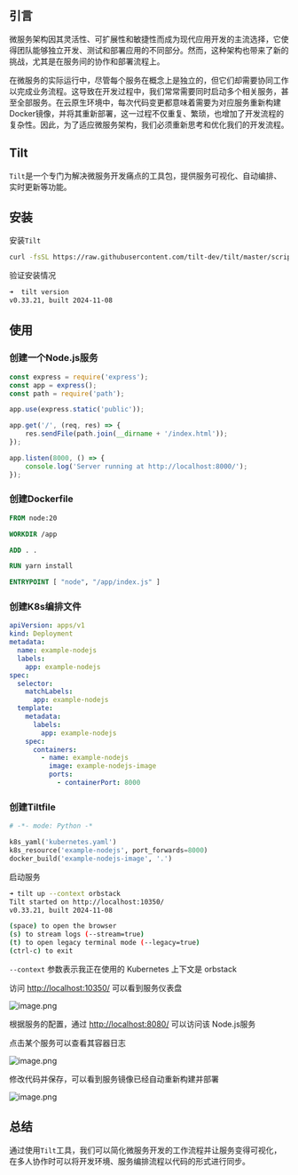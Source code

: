 ## 引言

微服务架构因其灵活性、可扩展性和敏捷性而成为现代应用开发的主流选择，它使得团队能够独立开发、测试和部署应用的不同部分。然而，这种架构也带来了新的挑战，尤其是在服务间的协作和部署流程上。

在微服务的实际运行中，尽管每个服务在概念上是独立的，但它们却需要协同工作以完成业务流程。这导致在开发过程中，我们常常需要同时启动多个相关服务，甚至全部服务。在云原生环境中，每次代码变更都意味着需要为对应服务重新构建Docker镜像，并将其重新部署，这一过程不仅重复、繁琐，也增加了开发流程的复杂性。因此，为了适应微服务架构，我们必须重新思考和优化我们的开发流程。

## Tilt

`Tilt`是一个专门为解决微服务开发痛点的工具包，提供服务可视化、自动编排、实时更新等功能。

## 安装

安装`Tilt`

```bash
curl -fsSL https://raw.githubusercontent.com/tilt-dev/tilt/master/scripts/install.sh | bash
```

验证安装情况

```bash
➜  tilt version
v0.33.21, built 2024-11-08
```

## 使用

### 创建一个Node.js服务

```js
const express = require('express');
const app = express();
const path = require('path');

app.use(express.static('public'));

app.get('/', (req, res) => {
    res.sendFile(path.join(__dirname + '/index.html'));
});

app.listen(8000, () => {
    console.log('Server running at http://localhost:8000/');
});
```

### 创建Dockerfile

```Dockerfile
FROM node:20

WORKDIR /app

ADD . .

RUN yarn install

ENTRYPOINT [ "node", "/app/index.js" ]
```

### 创建K8s编排文件

```yml
apiVersion: apps/v1
kind: Deployment
metadata:
  name: example-nodejs
  labels:
    app: example-nodejs
spec:
  selector:
    matchLabels:
      app: example-nodejs
  template:
    metadata:
      labels:
        app: example-nodejs
    spec:
      containers:
        - name: example-nodejs
          image: example-nodejs-image
          ports:
            - containerPort: 8000
```

### 创建Tiltfile

```python
# -*- mode: Python -*

k8s_yaml('kubernetes.yaml')
k8s_resource('example-nodejs', port_forwards=8000)
docker_build('example-nodejs-image', '.')
```

启动服务

```bash
➜ tilt up --context orbstack
Tilt started on http://localhost:10350/
v0.33.21, built 2024-11-08

(space) to open the browser
(s) to stream logs (--stream=true)
(t) to open legacy terminal mode (--legacy=true)
(ctrl-c) to exit
```

`--context` 参数表示我正在使用的 Kubernetes 上下文是 orbstack

访问 [http://localhost:10350/](http://localhost:10350/) 可以看到服务仪表盘

![image.png](https://p0-xtjj-private.juejin.cn/tos-cn-i-73owjymdk6/c40040ed5515488aa23af82388617ccd~tplv-73owjymdk6-jj-mark-v1:0:0:0:0:5o6Y6YeR5oqA5pyv56S-5Yy6IEAgUm95TGlu:q75.awebp?policy=eyJ2bSI6MywidWlkIjoiMjkyODc1NDcwODE4NTkxNyJ9&rk3s=f64ab15b&x-orig-authkey=f32326d3454f2ac7e96d3d06cdbb035152127018&x-orig-expires=1734668569&x-orig-sign=jviOTvASPSwBlDdZbzfjEx%2FBSus%3D)

根据服务的配置，通过 [http://localhost:8080/](http://localhost:8080/) 可以访问该 Node.js服务

点击某个服务可以查看其容器日志

![image.png](https://p0-xtjj-private.juejin.cn/tos-cn-i-73owjymdk6/cf34b5dbfd3a4b8183570571b3f0334c~tplv-73owjymdk6-jj-mark-v1:0:0:0:0:5o6Y6YeR5oqA5pyv56S-5Yy6IEAgUm95TGlu:q75.awebp?policy=eyJ2bSI6MywidWlkIjoiMjkyODc1NDcwODE4NTkxNyJ9&rk3s=f64ab15b&x-orig-authkey=f32326d3454f2ac7e96d3d06cdbb035152127018&x-orig-expires=1734668569&x-orig-sign=KOhTW5p%2FMsDujzupOnNFa61Z15o%3D)

修改代码并保存，可以看到服务镜像已经自动重新构建并部署

![image.png](https://p0-xtjj-private.juejin.cn/tos-cn-i-73owjymdk6/c9b6b095233c4c1d981a521112082008~tplv-73owjymdk6-jj-mark-v1:0:0:0:0:5o6Y6YeR5oqA5pyv56S-5Yy6IEAgUm95TGlu:q75.awebp?policy=eyJ2bSI6MywidWlkIjoiMjkyODc1NDcwODE4NTkxNyJ9&rk3s=f64ab15b&x-orig-authkey=f32326d3454f2ac7e96d3d06cdbb035152127018&x-orig-expires=1734668569&x-orig-sign=fpaNNwe1VLRi4WAa3xZ3rc9y9Rk%3D)

## 总结

通过使用`Tilt`工具，我们可以简化微服务开发的工作流程并让服务变得可视化，在多人协作时可以将开发环境、服务编排流程以代码的形式进行同步。
